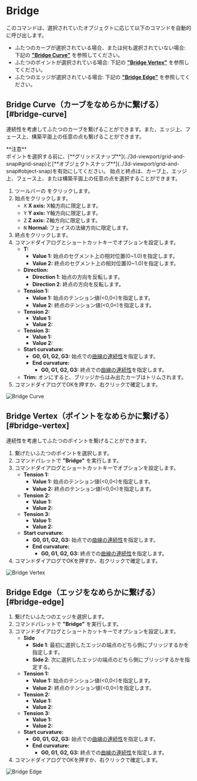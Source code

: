 
# Bridge

<Reference shortcut="" command="Bridge" button="" />

このコマンドは、選択されていたオブジェクトに応じて以下のコマンドを自動的に呼び出します。
- ふたつのカーブが選択されている場合、または何も選択されていない場合: 下記の [**"Bridge Curve"**](#bridge-curve) を参照してください。
- ふたつのポイントが選択されている場合: 下記の [**"Bridge Vertex"**](#bridge-vertex) を参照してください。
- ふたつのエッジが選択されている場合: 下記の [**"Bridge Edge"**](#bridge-edge) を参照してください。

## Bridge Curve（カーブをなめらかに繋げる）[#bridge-curve]

連続性を考慮してふたつのカーブを繋げることができます。また、エッジ上、フェース上、構築平面上の任意の点も繋げることができます。

<Callout emoji="❗">
    **注意**<br />
ポイントを選択する前に、[**グリッドスナップ**](../3d-viewport/grid-and-snap#grid-snap)と[**オブジェクトスナップ**](../3d-viewport/grid-and-snap#object-snap)を有効にしてください。
</Callout>
<Callout type="info" emoji="ℹ️">
始点と終点は、カーブ上、エッジ上、フェース上、または構築平面上の任意の点を選択することができます。
</Callout>

1. ツールバーの <ButtonIcon type="button-bridge-curve" /> をクリックします。
2. 始点をクリックします。
   - <kbd>X</kbd> **X axis:** X軸方向に限定します。
   - <kbd>Y</kbd> **Y axis:** Y軸方向に限定します。
   - <kbd>Z</kbd> **Z axis:** Z軸方向に限定します。
   - <kbd>N</kbd> **Normal:** フェイスの法線方向に限定します。
3. 終点をクリックします。
4. コマンドダイアログとショートカットキーでオプションを設定します。
   - **T:**
        - **Value 1:** 始点のセグメント上の相対位置(0~1.0)を指定します。
        - **Value 2:** 終点のセグメント上の相対位置(0~1.0)を指定します。
   - **Direction:** 
        - **Direction 1**: 始点の方向を反転します。
        - **Direction 2**: 終点の方向を反転します。
   - **Tension 1:**
        - **Value 1:** 始点のテンション値(\<0,0\<)を指定します。
        - **Value 2:** 終点のテンション値(\<0,0\<)を指定します。
   - **Tension 2:**
        - **Value 1:** 
        - **Value 2:**
   - **Tension 3:**
        - **Value 1:** 
        - **Value 2:**
   - **Start curvature:**
        - **G0, G1, G2, G3:** 始点での[曲線の連続性](../cad-essentials/continuity-curve-and-surface)を指定します。
     - **End curvature:**
        - **G0, G1, G2, G3:** 終点での[曲線の連続性](../cad-essentials/continuity-curve-and-surface)を指定します。
   -  **Trim:** オンにすると、ブリッジからはみ出たカーブはトリムされます。
4. コマンドダイアログでOKを押すか、右クリックで確定します。

![Bridge Curve](/img/bridge-curve.gif)

## Bridge Vertex（ポイントをなめらかに繋げる）[#bridge-vertex]

連続性を考慮してふたつのポイントを繋げることができます。

1. 繋げたいふたつのポイントを選択します。
2. コマンドパレットで **"Bridge"** を実行します。
4. コマンドダイアログとショートカットキーでオプションを設定します。
   - **Tension 1:**
        - **Value 1:** 始点のテンション値(\<0,0\<)を指定します。
        - **Value 2:** 終点のテンション値(\<0,0\<)を指定します。
   - **Tension 2:**
        - **Value 1:** 
        - **Value 2:**
   - **Tension 3:**
        - **Value 1:** 
        - **Value 2:**
   - **Start curvature:**
        - **G0, G1, G2, G3:** 始点での[曲線の連続性](../cad-essentials/continuity-curve-and-surface)を指定します。
     - **End curvature:**
        - **G0, G1, G2, G3:** 終点での[曲線の連続性](../cad-essentials/continuity-curve-and-surface)を指定します。
4. コマンドダイアログでOKを押すか、右クリックで確定します。

![Bridge Vertex](/img/bridge-vertex.gif)

## Bridge Edge（エッジをなめらかに繋げる）[#bridge-edge]

1. 繋げたいふたつのエッジを選択します。
2. コマンドパレットで **"Bridge"** を実行します。
4. コマンドダイアログとショートカットキーでオプションを設定します。
   - **Side** 
        - **Side 1**: 最初に選択したエッジの端点のどちら側にブリッジするかを指定します。
        - **Side 2**: 次に選択したエッジの端点のどちら側にブリッジするかを指定する。
   - **Tension 1:**
        - **Value 1:** 始点のテンション値(\<0,0\<)を指定します。
        - **Value 2:** 終点のテンション値(\<0,0\<)を指定します。
   - **Tension 2:**
        - **Value 1:** 
        - **Value 2:**
   - **Tension 3:**
        - **Value 1:** 
        - **Value 2:**
   - **Start curvature:**
        - **G0, G1, G2, G3:** 始点での[曲線の連続性](../cad-essentials/continuity-curve-and-surface)を指定します。
     - **End curvature:**
        - **G0, G1, G2, G3:** 終点での[曲線の連続性](../cad-essentials/continuity-curve-and-surface)を指定します。 
4. コマンドダイアログでOKを押すか、右クリックで確定します。

![Bridge Edge](/img/bridge-edge.gif)




